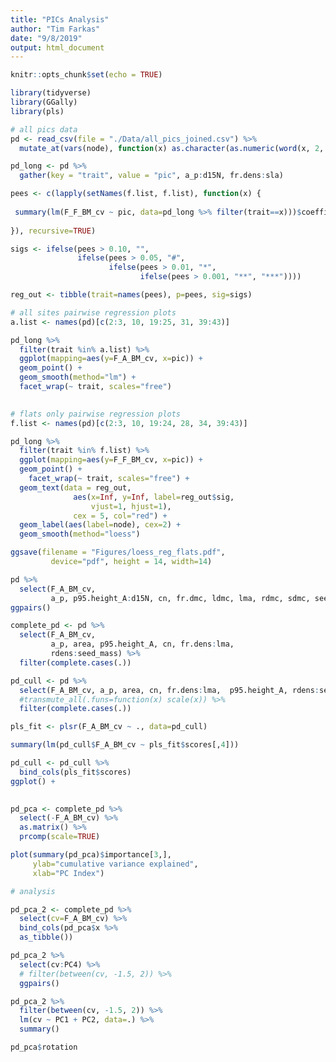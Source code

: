 ```yaml
---
title: "PICs Analysis"
author: "Tim Farkas"
date: "9/8/2019"
output: html_document
---
```


```r
knitr::opts_chunk$set(echo = TRUE)
```

```r
library(tidyverse)
library(GGally)
library(pls)
```

```r

# all pics data
pd <- read_csv(file = "./Data/all_pics_joined.csv") %>%
  mutate_at(vars(node), function(x) as.character(as.numeric(word(x, 2, 2))))

pd_long <- pd %>%
  gather(key = "trait", value = "pic", a_p:d15N, fr.dens:sla)

```



```r

pees <- c(lapply(setNames(f.list, f.list), function(x) {
  
 summary(lm(F_F_BM_cv ~ pic, data=pd_long %>% filter(trait==x)))$coefficients[2, 4]
  
}), recursive=TRUE)

sigs <- ifelse(pees > 0.10, "", 
               ifelse(pees > 0.05, "#",
                      ifelse(pees > 0.01, "*", 
                             ifelse(pees > 0.001, "**", "***"))))

reg_out <- tibble(trait=names(pees), p=pees, sig=sigs)
```

```r
# all sites pairwise regression plots
a.list <- names(pd)[c(2:3, 10, 19:25, 31, 39:43)]

pd_long %>%  
  filter(trait %in% a.list) %>%
  ggplot(mapping=aes(y=F_A_BM_cv, x=pic)) +
  geom_point() + 
  geom_smooth(method="lm") +
  facet_wrap(~ trait, scales="free")
  

# flats only pairwise regression plots
f.list <- names(pd)[c(2:3, 10, 19:24, 28, 34, 39:43)]

pd_long %>%  
  filter(trait %in% f.list) %>%
  ggplot(mapping=aes(y=F_F_BM_cv, x=pic)) +
  geom_point() + 
    facet_wrap(~ trait, scales="free") +
  geom_text(data = reg_out, 
              aes(x=Inf, y=Inf, label=reg_out$sig,
                  vjust=1, hjust=1),
              cex = 5, col="red") +
  geom_label(aes(label=node), cex=2) +
  geom_smooth(method="loess") 

ggsave(filename = "Figures/loess_reg_flats.pdf", 
         device="pdf", height = 14, width=14)

```

```r
pd %>%
  select(F_A_BM_cv, 
         a_p, p95.height_A:d15N, cn, fr.dmc, ldmc, lma, rdmc, sdmc, seed_mass) %>%
ggpairs()

complete_pd <- pd %>%
  select(F_A_BM_cv, 
         a_p, area, p95.height_A, cn, fr.dens:lma, 
         rdens:seed_mass) %>%
  filter(complete.cases(.))

```

```r
pd_cull <- pd %>%
  select(F_A_BM_cv, a_p, area, cn, fr.dens:lma,  p95.height_A, rdens:seed_mass) %>%
  #transmute_all(.funs=function(x) scale(x)) %>%
  filter(complete.cases(.))

pls_fit <- plsr(F_A_BM_cv ~ ., data=pd_cull)

summary(lm(pd_cull$F_A_BM_cv ~ pls_fit$scores[,4]))

pd_cull <- pd_cull %>%
  bind_cols(pls_fit$scores)
ggplot() +
  
```

```r
pd_pca <- complete_pd %>%
  select(-F_A_BM_cv) %>%
  as.matrix() %>%
  prcomp(scale=TRUE)

plot(summary(pd_pca)$importance[3,],
     ylab="cumulative variance explained",
     xlab="PC Index")

# analysis 

pd_pca_2 <- complete_pd %>% 
  select(cv=F_A_BM_cv) %>%
  bind_cols(pd_pca$x %>%
  as_tibble()) 

pd_pca_2 %>% 
  select(cv:PC4) %>%
  # filter(between(cv, -1.5, 2)) %>%
  ggpairs()

pd_pca_2 %>%
  filter(between(cv, -1.5, 2)) %>%
  lm(cv ~ PC1 + PC2, data=.) %>%
  summary()

pd_pca$rotation


```



